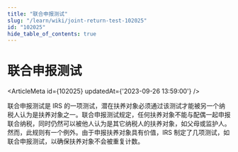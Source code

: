 ```yaml
---
title: "联合申报测试"
slug: "/learn/wiki/joint-return-test-102025"
id: "102025"
hide_table_of_contents: true
---
```



# 联合申报测试

<ArticleMeta id={102025} updatedAt={'2023-09-26 13:59:00'} />
<div className='border-solid border-b border-t-0 my-4 border-[var(--ifm-color-gray-300)]' />

联合申报测试是 IRS 的一项测试，潜在扶养对象必须通过该测试才能被另一个纳税人认为是扶养对象之一。联合申报测试规定，任何扶养对象不能与配偶一起申报联合纳税，同时仍然可以被他人认为是其它纳税人的扶养对象，如父母或监护人。然而，此规则有一个例外。由于申报扶养对象具有价值，IRS 制定了几项测试，如联合申报测试，以确保扶养对象不会被重复计数。
